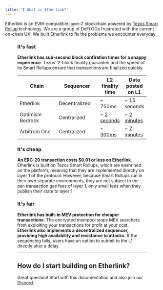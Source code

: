 ```yaml
---
title: '❓ What is Etherlink?'
---
```



Etherlink is an EVM-compatible layer-2 blockchain powered by [Tezos Smart Rollup](https://tezos.com/developers/smart-rollups/) technology. We are a group of DeFi OGs frustrated with the current on-chain UX. We built Etherlink to fix the problems we encounter everyday.

<Figure src="/img/etherlink_consensus.jpg" alt="" />

### It's fast

**Etherlink has sub-second block confiration times for a snappy experience**. Tezos' 2-block finality guarantee and the speed of its Smart Rollups ensure that transactions are finalized quickly.

<table><thead><tr><th width="170">Chain</th><th width="141.33333333333331">Sequencer</th><th>L2 finality time</th><th>Data posted on L1</th></tr></thead><tbody><tr><td>Etherlink</td><td>Decentralized</td><td>~ 750ms</td><td>~ 15 seconds</td></tr><tr><td>Optimism Bedrock</td><td>Centralized</td><td>~ <a href="https://community.optimism.io/docs/developers/build/differences/#blocks">2 seconds</a></td><td>~ <a href="https://optimistic.etherscan.io/batches">2 minutes</a></td></tr><tr><td>Arbitrum One</td><td>Centralized</td><td>~ <a href="https://arbiscan.io/">300ms</a></td><td>~ <a href="https://arbiscan.io/batches">7 minutes</a></td></tr></tbody></table>

### It's cheap

**An ERC-20 transaction costs \$0.01 or less on Etherlink**. Etherlink is built on Tezos Smart Rollups, which are enshrined on the platform, meaning that they are implemented directly on layer 1 of the protocol. However, because Smart Rollups run in their own separate environments, they are not subject to the per-transaction gas fees of layer 1, only small fees when they publish their state to layer 1.

### It's fair

**Etherlink has built-in MEV protection for cheaper transactions.** The encrypted mempool stops MEV searchers from exploiting your transactions for profit at your cost. 
\
**Etherlink also implements a decentralized sequencer, providing high availability and resistance to attacks.** If the sequencing fails, users have an option to submit to the L1 directly after a delay.

***

## How do I start building on Etherlink?

Great question! Start with this documentation and also join our [Discord](https://discord.gg/etherlink).
